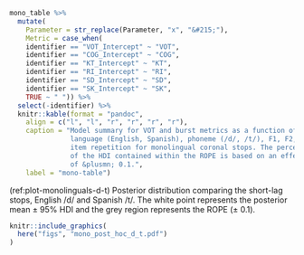 

```r
mono_table %>%  
  mutate(
    Parameter = str_replace(Parameter, "x", "&#215;"), 
    Metric = case_when(
    identifier == "VOT_Intercept" ~ "VOT", 
    identifier == "COG_Intercept" ~ "COG", 
    identifier == "KT_Intercept" ~ "KT", 
    identifier == "RI_Intercept" ~ "RI", 
    identifier == "SD_Intercept" ~ "SD", 
    identifier == "SK_Intercept" ~ "SK", 
    TRUE ~ " ")) %>% 
  select(-identifier) %>% 
  knitr::kable(format = "pandoc", 
    align = c("l", "l", "r", "r", "r", "r"), 
    caption = "Model summary for VOT and burst metrics as a function of 
               language (English, Spanish), phoneme (/d/, /t/), F1, F2, and 
               item repetition for monolingual coronal stops. The percentage 
               of the HDI contained within the ROPE is based on an effect size 
               of &plusmn; 0.1.", 
    label = "mono-table")
```










(ref:plot-monolinguals-d-t) Posterior distribution comparing the short-lag stops, English /d/ and Spanish /t/. The white point represents the posterior mean &pm; 95% HDI and the grey region represents the ROPE (&pm; 0.1).

```r
knitr::include_graphics(
  here("figs", "mono_post_hoc_d_t.pdf")
)
```
